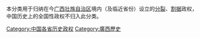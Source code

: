 本分类用于归纳在今[[广西壮族自治区|广西壮族自治区]]境内（及临近省份）设立的[[国家分裂|分裂]]、[[割据|割据]]政权，中国历史上的全国性政权不归入此分类。

[[Category:中国各省历史政权|Category:中国各省历史政权]]
[[Category:廣西歷史|Category:廣西歷史]]